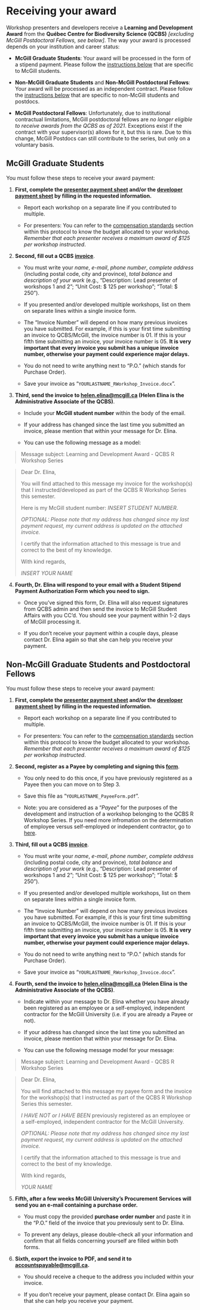 # Receiving your award {#payment-en}

Workshop presenters and developers receive a **Learning and Development Award** from the **Québec Centre for Biodiversity Science (QCBS)** *[excluding McGill Postdoctoral Fellows, see below]*. The way your award is processed depends on your institution and career status:

* **McGill Graduate Students**: Your award will be processed in the form of a stipend payment. Please follow the [instructions below](#payment-en-mcgill) that are specific to McGill students.

* **Non-McGill Graduate Students** and **Non-McGill Postdoctoral Fellows**: Your award will be processed as an independent contract. Please follow the [instructions below](#payment-en-nonmcgill) that are specific to non-McGill students and postdocs.

* **McGill Postdoctoral Fellows**: Unfortunately, due to institutional contractual limitations, McGill postdoctoral fellows are *no longer eligible to receive awards from the QCBS as of 2021*. Exceptions exist if the contract with your supervisor(s) allows for it, but this is rare. Due to this change, McGill Postdocs can still contribute to the series, but only on a voluntary basis.


## McGill Graduate Students {- #payment-en-mcgill}

You must follow these steps to receive your award payment:

1. **First, complete the [presenter payment sheet](https://docs.google.com/spreadsheets/d/1Vu566MpuwtEoSrTpobrAPdVBmwi-AHP1lEb9lhv0Uc8/edit?usp=sharing) and/or the [developer payment sheet](https://docs.google.com/spreadsheets/d/1g6FCTTRznp0YWqfLiP8tXsWZwKR0Gu6pN0L7mrwp934/edit#gid=2104246564) by filling in the requested information.** 

    * Report each workshop on a separate line if you contributed to multiple. 
    
    * For presenters: You can refer to the [compensation standards](#preparation-en) section within this protocol to know the budget allocated to your workshop. *Remember that each presenter receives a maximum award of $125 per workshop instructed*.

2. **Second, fill out a QCBS [invoice](https://github.com/QCBSRworkshops/presenter-developer-protocol/blob/master/YOURNAME_Invoice.docx?raw=true)**. 

    * You must write your *name*, *e-mail*, *phone number*, *complete address* (including postal code, city and province), *total balance* and *description of your work* (e.g., "Description: Lead presenter of workshops 1 and 2"; "Unit Cost: $ 125 per workshop"; "Total: $ 250"). 
    
    * If you presented and/or developed multiple workshops, list on them on separate lines within a single invoice form.
  
    * The "Invoice Number" will depend on how many previous invoices you have submitted. For example, if this is your first time submitting an invoice to QCBS/McGill, the invoice number is 01. If this is your fifth time submitting an invoice, your invoice number is 05. **It is very important that every invoice you submit has a unique invoice number, otherwise your payment could experience major delays.**
    
    * You do not need to write anything next to "P.O." (which stands for Purchase Order).
    
    * Save your invoice as "`YOURLASTNAME_RWorkshop_Invoice.docx`".
    
    
3. **Third, send the invoice to [helen.elina@mcgill.ca](mailto:helen.elina@mcgill.ca) (Helen Elina is the Administrative Associate of the QCBS)**. 

    * Include your **McGill student number** within the body of the email. 
    
    * If your address has changed since the last time you submitted an invoice, please mention that within your message for Dr. Elina.
    
    * You can use the following message as a model:

> Message subject: Learning and Development Award - QCBS R Workshop Series

> Dear Dr. Elina,
>
> You will find attached to this message my invoice for the workshop(s) that I instructed/developed as part of the QCBS R Workshop Series this semester.
>
> Here is my McGill student number: *INSERT STUDENT NUMBER*.
>
> *OPTIONAL: Please note that my address has changed since my last payment request, my current address is updated on the attached invoice.*
>
> I certify that the information attached to this message is true and correct to the best of my knowledge.
>
> With kind regards,
>
> *INSERT YOUR NAME*

4. **Fourth, Dr. Elina will respond to your email with a Student Stipend Payment Authorization Form which you need to sign.** 

    * Once you've signed this form, Dr. Elina will also request signatures from QCBS admin and then send the invoice to McGill Student Affairs with you CC'd. You should see your payment within 1-2 days of McGill processing it. 
    
    * If you don't receive your payment within a couple days, please contact Dr. Elina again so that she can help you receive your payment. 


## Non-McGill Graduate Students and Postdoctoral Fellows {- #payment-en-nonmcgill}

You must follow these steps to receive your award payment:

1. **First, complete the [presenter payment sheet](https://docs.google.com/spreadsheets/d/1Vu566MpuwtEoSrTpobrAPdVBmwi-AHP1lEb9lhv0Uc8/edit?usp=sharing) and/or the [developer payment sheet](https://docs.google.com/spreadsheets/d/1g6FCTTRznp0YWqfLiP8tXsWZwKR0Gu6pN0L7mrwp934/edit#gid=2104246564) by filling in the requested information.** 

    * Report each workshop on a separate line if you contributed to multiple. 
    
    * For presenters: You can refer to the [compensation standards](#preparation-en) section within this protocol to know the budget allocated to your workshop. *Remember that each presenter receives a maximum award of $125 per workshop instructed*.

2. **Second, register as a Payee by completing and signing this [form](https://www.mcgill.ca/financialservices/files/financialservices/employee_or_selfemployes_20120815_questionnaire_en.pdf)**. 

    * You only need to do this once, if you have previously registered as a Payee then you can move on to Step 3. 
    
    * Save this file as "`YOURLASTNAME_PayeeForm.pdf`".
    
    * Note: you are considered as a “*Payee*” for the purposes of the development and instruction of a workshop belonging to the QCBS R Workshop Series. If you need more infromation on the determination of employee versus self-employed or independent contractor, go to [here](https://www.mcgill.ca/financialservices/policies/emplself#pr2-determination-of-employee-vs-self-employed-independent-contractor).

3. **Third, fill out a QCBS [invoice](https://github.com/QCBSRworkshops/presenter-developer-protocol/blob/master/YOURNAME_Invoice.docx?raw=true)**. 

    * You must write your *name*, *e-mail*, *phone number*, *complete address* (including postal code, city and province), *total balance* and *description of your work* (e.g., "Description: Lead presenter of workshops 1 and 2"; "Unit Cost: $ 125 per workshop"; "Total: $ 250"). 
    
    * If you presented and/or developed multiple workshops, list on them on separate lines within a single invoice form.
  
    * The "Invoice Number" will depend on how many previous invoices you have submitted. For example, if this is your first time submitting an invoice to QCBS/McGill, the invoice number is 01. If this is your fifth time submitting an invoice, your invoice number is 05. **It is very important that every invoice you submit has a unique invoice number, otherwise your payment could experience major delays.**
    
    * You do not need to write anything next to "P.O." (which stands for Purchase Order).
    
    * Save your invoice as "`YOURLASTNAME_RWorkshop_Invoice.docx`".

4. **Fourth, send the invoice to [helen.elina@mcgill.ca](mailto:helen.elina@mcgill.ca) (Helen Elina is the Administrative Associate of the QCBS)**.

    *  Indicate within your message to Dr. Elina whether you have already been registered as an employee or a self-employed, independent contractor for the McGill University (i.e. if you are already a Payee or not). 
    
    * If your address has changed since the last time you submitted an invoice, please mention that within your message for Dr. Elina. 
    
    * You can use the following message model for your message:

> Message subject: Learning and Development Award - QCBS R Workshop Series

> Dear Dr. Elina,
>
> You will find attached to this message my payee form and the invoice for the workshop(s) that I instructed as part of the QCBS R Workshop Series this semester.
>
> *I HAVE NOT or I HAVE BEEN* previously registered as an employee or a self-employed, independent contractor for the McGill University.
>
> *OPTIONAL: Please note that my address has changed since my last payment request, my current address is updated on the attached invoice.*
>
> I certify that the information attached to this message is true and correct to the best of my knowledge.
>
> With kind regards,
>
> *YOUR NAME*


5. **Fifth, after a few weeks McGill University's Procurement Services will send you an e-mail containing a purchase order.** 

    * You must copy the provided **purchase order number** and paste it in the "P.O." field of the invoice that you previosuly sent to Dr. Elina. 
    
    * To prevent any delays, please double-check all your information and confirm that all fields concerning yourself are filled within both forms.

6. **Sixth, export the invoice to PDF, and send it to [accountspayable@mcgill.ca](mailto:accountspayable@mcgill.ca).**  

    * You should receive a cheque to the address you included within your invoice.
    
    * If you don't receive your payment, please contact Dr. Elina again so that she can help you receive your payment. 
